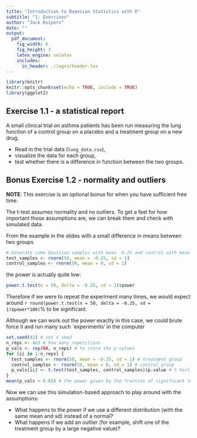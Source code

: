 ---
title: "Introduction to Bayesian Statistics with R"
subtitle: "1: Exercises"
author: "Jack Kuipers"
date: ""
output:
  pdf_document:
    fig_width: 6
    fig_height: 3
    latex_engine: xelatex
    includes:
      in_header: ./logos/header.tex
---

```{r setup, include=FALSE}
library(knitr)
knitr::opts_chunk$set(echo = TRUE, include = TRUE)
library(ggplot2)
```

## Exercise 1.1 - a statistical report

A small clinical trial on asthma patients has been run measuring the lung function of a control group on a placebo and a treatment group on a new drug.

* Read in the trial data (`lung_data.csv`),
* visualize the data for each group, 
* test whether there is a difference in function between the two groups. 

## Bonus Exercise 1.2 - normality and outliers

**NOTE**: This exercise is an optional bonus for when you have sufficient free time.

The t-test assumes normality and no outliers. To get a feel for how important those assumptions are, we can break them and check with simulated data.

From the example in the slides with a small difference in means between two groups

```{r, eval = FALSE}
# Generate some Gaussian samples with mean -0.25 and control with mean 0
test_samples <- rnorm(50, mean = -0.25, sd = 1)
control_samples <- rnorm(50, mean = 0, sd = 1)
```

the power is actually quite low:

```{r}
power.t.test(n = 50, delta = -0.25, sd = 1)$power
```

Therefore if we were to repeat the experiment many times, we would expect around `r round(power.t.test(n = 50, delta = -0.25, sd = 1)$power*100)`\% to be significant.

Although we can work out the power exactly in this case, we could brute force it and run many such `experiments' in the computer

```{r}
set.seed(42) # set a seed
n_reps <- 4e3 # how many repetitions
p_vals <- rep(NA, n_reps) # to store the p-values
for (ii in 1:n_reps) {
  test_samples <- rnorm(50, mean = -0.25, sd = 1) # treatment group
  control_samples <- rnorm(50, mean = 0, sd = 1) # control group
  p_vals[ii] <- t.test(test_samples, control_samples)$p.value # t-test
}
mean(p_vals < 0.05) # the power given by the fraction of significant tests
```

Now we can use this simulation-based approach to play around with the assumptions:

* What happens to the power if we use a different distribution (with the same mean and sd) instead of a normal?
* What happens if we add an outlier (for example, shift one of the treatment group by a large negative value)?


